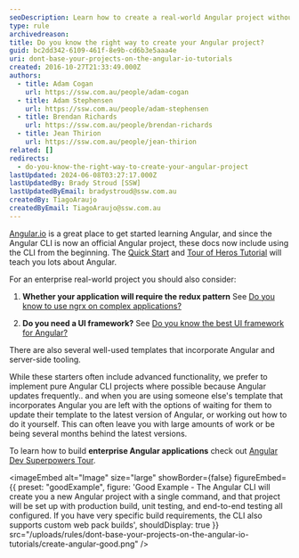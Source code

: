 ```yaml
---
seoDescription: Learn how to create a real-world Angular project without relying on outdated tutorials from angular.io.
type: rule
archivedreason:
title: Do you know the right way to create your Angular project?
guid: bc2dd342-6109-461f-8e9b-cd6b3e5aaa4e
uri: dont-base-your-projects-on-the-angular-io-tutorials
created: 2016-10-27T21:33:49.000Z
authors:
  - title: Adam Cogan
    url: https://ssw.com.au/people/adam-cogan
  - title: Adam Stephensen
    url: https://ssw.com.au/people/adam-stephensen
  - title: Brendan Richards
    url: https://ssw.com.au/people/brendan-richards
  - title: Jean Thirion
    url: https://ssw.com.au/people/jean-thirion
related: []
redirects:
  - do-you-know-the-right-way-to-create-your-angular-project
lastUpdated: 2024-06-08T03:27:17.000Z
lastUpdatedBy: Brady Stroud [SSW]
lastUpdatedByEmail: bradystroud@ssw.com.au
createdBy: TiagoAraujo
createdByEmail: TiagoAraujo@ssw.com.au
---
```


[Angular.io](http://angular.io/) is a great place to get started learning Angular, and since the Angular CLI is now an official Angular project, these docs now include using the CLI from the beginning.
The [Quick Start](https://angular.io/docs/ts/latest/quickstart.html) and [Tour of Heros Tutorial](https://angular.io/docs/ts/latest/tutorial/) will teach you lots about Angular.

For an enterprise real-world project you should also consider:

1. **Whether your application will require the redux pattern**
   See [Do you know to use ngrx on complex applications?](/use-ngrx-on-complex-applications)

2. **Do you need a UI framework?**
   See [Do you know the best UI framework for Angular?](/the-best-ui-framework-for-angular-2)

There are also several well-used templates that incorporate Angular and server-side tooling.

While these starters often include advanced functionality, we prefer to implement pure Angular CLI projects where possible because Angular updates frequently.. and when you are using someone else's template that incorporates Angular you are left with the options of waiting for them to update their template to the latest version of Angular, or working out how to do it yourself. This can often leave you with large amounts of work or be being several months behind the latest versions.

To learn how to build **enterprise Angular applications** check out [Angular Dev Superpowers Tour](https://www.ssw.com.au/events/angular-superpowers-tour).

<imageEmbed
  alt="Image"
  size="large"
  showBorder={false}
  figureEmbed={{
    preset: "goodExample",
    figure: 'Good Example - The Angular CLI will create you a new Angular project with a single command, and that project will be set up with production build, unit testing, and end-to-end testing all configured. If you have very specific build requirements, the CLI also supports custom web pack builds',
    shouldDisplay: true
  }}
  src="/uploads/rules/dont-base-your-projects-on-the-angular-io-tutorials/create-angular-good.png"
/>
